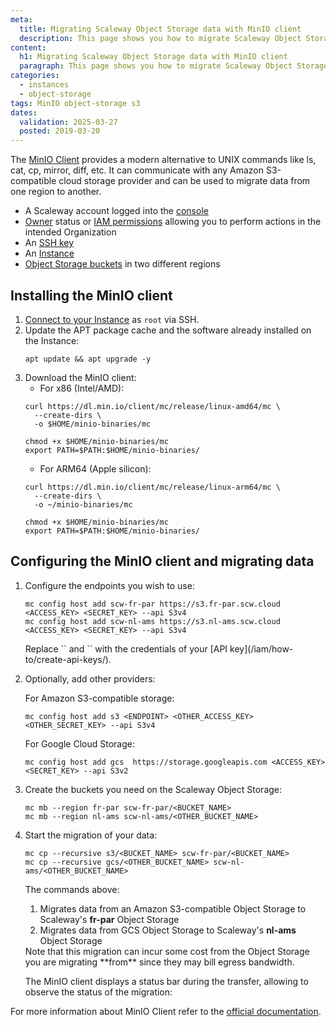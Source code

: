 ```yaml
---
meta:
  title: Migrating Scaleway Object Storage data with MinIO client
  description: This page shows you how to migrate Scaleway Object Storage data from one region to another with MinIO client
content:
  h1: Migrating Scaleway Object Storage data with MinIO client
  paragraph: This page shows you how to migrate Scaleway Object Storage data from one region to another with MinIO client
categories:
  - instances
  - object-storage
tags: MinIO object-storage s3
dates:
  validation: 2025-03-27
  posted: 2019-03-20
---
```



The [MinIO Client](https://min.io/docs/minio/linux/reference/minio-mc.html) provides a modern alternative to UNIX commands like ls, cat, cp, mirror, diff, etc. It can communicate with any Amazon S3-compatible cloud storage provider and can be used to migrate data from one region to another.

<Requirements />

- A Scaleway account logged into the [console](https://console.scaleway.com)
- [Owner](/iam/concepts/#owner) status or [IAM permissions](/iam/concepts/#permission) allowing you to perform actions in the intended Organization
- An [SSH key](/organizations-and-projects/how-to/create-ssh-key/)
- An [Instance](/instances/how-to/create-an-instance/)
- [Object Storage buckets](/object-storage/how-to/create-a-bucket/) in two different regions

## Installing the MinIO client

1. [Connect to your Instance](/instances/how-to/connect-to-instance/) as `root` via SSH.
2. Update the APT package cache and the software already installed on the Instance:
    ```
    apt update && apt upgrade -y
    ```
3. Download the MinIO client:
    * For x86 (Intel/AMD):
    ```
    curl https://dl.min.io/client/mc/release/linux-amd64/mc \
      --create-dirs \
      -o $HOME/minio-binaries/mc

    chmod +x $HOME/minio-binaries/mc
    export PATH=$PATH:$HOME/minio-binaries/
    ```
    * For ARM64 (Apple silicon):
    ```
    curl https://dl.min.io/client/mc/release/linux-arm64/mc \
      --create-dirs \
      -o ~/minio-binaries/mc

    chmod +x $HOME/minio-binaries/mc
    export PATH=$PATH:$HOME/minio-binaries/
    ```

## Configuring the MinIO client and migrating data

1. Configure the endpoints you wish to use:
    ```
    mc config host add scw-fr-par https://s3.fr-par.scw.cloud <ACCESS_KEY> <SECRET_KEY> --api S3v4
    mc config host add scw-nl-ams https://s3.nl-ams.scw.cloud <ACCESS_KEY> <SECRET_KEY> --api S3v4
    ```

    <Message type="note">
      Replace `<ACCESS_KEY>` and `<SECRET_KEY>` with the credentials of your [API key](/iam/how-to/create-api-keys/).
    </Message>
2. Optionally, add other providers:

    For Amazon S3-compatible storage:
      ```
      mc config host add s3 <ENDPOINT> <OTHER_ACCESS_KEY> <OTHER_SECRET_KEY> --api S3v4
      ```

    For Google Cloud Storage:
      ```
      mc config host add gcs  https://storage.googleapis.com <ACCESS_KEY> <SECRET_KEY> --api S3v2
      ```
3. Create the buckets you need on the Scaleway Object Storage:
    ```
    mc mb --region fr-par scw-fr-par/<BUCKET_NAME>
    mc mb --region nl-ams scw-nl-ams/<OTHER_BUCKET_NAME>
    ```
4. Start the migration of your data:
    ```
    mc cp --recursive s3/<BUCKET_NAME> scw-fr-par/<BUCKET_NAME>
    mc cp --recursive gcs/<OTHER_BUCKET_NAME> scw-nl-ams/<OTHER_BUCKET_NAME>
    ```

    The commands above:
      1.  Migrates data from an Amazon S3-compatible Object Storage to Scaleway's **fr-par** Object Storage
      2.  Migrates data from GCS Object Storage to Scaleway's **nl-ams** Object Storage

    <Message type="important">
      Note that this migration can incur some cost from the Object Storage you are migrating **from** since they may bill egress bandwidth.
    </Message>

    The MinIO client displays a status bar during the transfer, allowing to observe the status of the migration:

    <Lightbox src="scaleway-mc.webp" alt="" />

For more information about MinIO Client refer to the [official documentation](https://docs.minio.io/docs/minio-client-quickstart-guide.html).